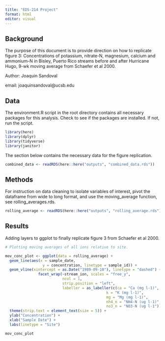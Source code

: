 ```yaml
---
title: "EDS-214 Project"
format: html
editor: visual
---
```


## Background

The purpose of this document is to provide direction on how to replicate figure 3: Concentrations of potassium, nitrate-N, magnesium, calcium and ammonium-N in Bisley, Puerto Rico streams before and after Hurricane Hugo, 9-wk moving average from Schaefer et al 2000.

Author: Joaquin Sandoval

email: joaquinsandoval\@ucsb.edu

## Data

The environment.R script in the root directory contains all necessary packages for this analysis. Check to see if the packages are installed. If not, run the script.

```r
library(here)
library(dplyr)
library(tidyverse)
library(janitor)
```

The section below contains the necessary data for the figure replication.

```r
combined_data <- readRDS(here::here("outputs", "combined_data.rds"))
```

## Methods

For instruction on data cleaning to isolate variables of interest, pivot the dataframe from wide to long format, and use the moving_average function, see rolling_averages.rds.

```r
rolling_average <- readRDS(here::here("outputs", "rolling_average.rds"))
```

## Results

Adding layers to ggplot to finally replicate figure 3 from Schaefer et al 2000.

```r
# Plotting moving averages of all ions relative to site.

mov_conc_plot <- ggplot(data = rolling_average) +
  geom_line(aes(x = sample_date,
                 y = concentration, linetype = sample_id)) +
  geom_vline(xintercept = as.Date("1989-09-10"), linetype = "dashed") + 
               facet_wrap(~stream_ion, scales = "free_y", 
                          ncol = 1, 
                          strip.position = "left", 
                          labeller = as_labeller(c(ca = "Ca (mg l-1)",
                                              k = "K (mg l-1)",
                                              mg = "Mg (mg l-1)", 
                                              nh4_n = "NH4-N (ug l-1)", 
                                              no3_n = "NO3-N (ug l-1"))) + 
  theme(strip.text = element_text(size = 5)) + 
  ylab("Concentration") + 
  xlab("Sample Date") + 
  labs(linetype = "Site")

mov_conc_plot
```
